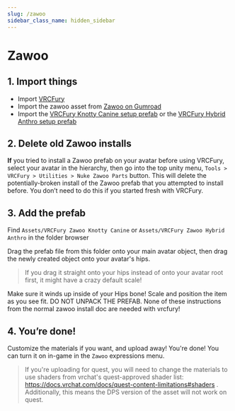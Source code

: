 ---
slug: /zawoo
sidebar_class_name: hidden_sidebar
---

# Zawoo

## 1. Import things

* Import [VRCFury](https://vrcfury.com/download)
* Import the zawoo asset from [Zawoo on Gumroad](https://zawoo.gumroad.com/)
* Import the [VRCFury Knotty Canine setup prefab](https://cdn.discordapp.com/attachments/1143005047920283668/1143005048260005998/VRCFury_Zawoo_Knotty_Canine.unitypackage)
  or the [VRCFury Hybrid Anthro setup prefab](https://cdn.discordapp.com/attachments/1143004902369533972/1143004902872858664/VRCFury_Zawoo_Hybrid_Anthro.unitypackage)

## 2. Delete old Zawoo installs

**If** you tried to install a Zawoo prefab on your avatar before using VRCFury, select your avatar in the hierarchy, then go into the top unity menu, `Tools > VRCFury > Utilities > Nuke Zawoo Parts` button. This will delete the potentially-broken install of the Zawoo prefab that you attempted to install before. You don’t need to do this if you started fresh with VRCFury.

## 3. Add the prefab

Find `Assets/VRCFury Zawoo Knotty Canine` or `Assets/VRCFury Zawoo Hybrid Anthro` in the folder browser

Drag the prefab file from this folder onto your main avatar object, then drag the newly created object onto your avatar's hips.

> If you drag it straight onto your hips instead of onto your avatar root first, it might have a crazy default scale!

Make sure it winds up inside of your Hips bone! Scale and position the item as you see fit. DO NOT UNPACK THE PREFAB. None of these instructions from the normal zawoo install doc are needed with vrcfury!

## 4. You’re done!

Customize the materials if you want, and upload away! You're done! You can turn it on in-game in the `Zawoo` expressions menu.

> If you're uploading for quest, you will need to change the materials to use shaders from vrchat's quest-approved shader list: https://docs.vrchat.com/docs/quest-content-limitations#shaders . Additionally, this means the DPS version of the asset will not work on quest.
